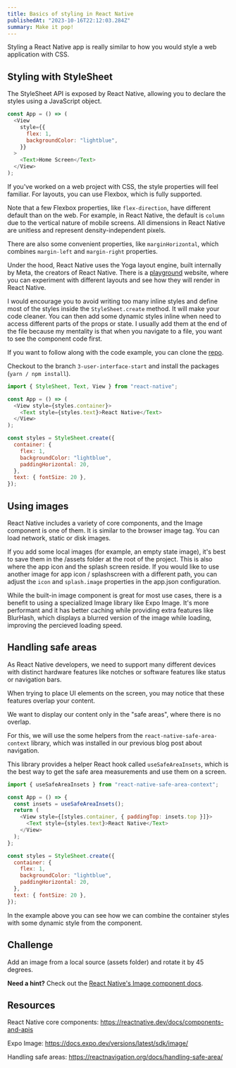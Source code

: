 ```yaml
---
title: Basics of styling in React Native
publishedAt: "2023-10-16T22:12:03.284Z"
summary: Make it pop!
---
```


Styling a React Native app is really similar to how you would style a web application with CSS.

## Styling with StyleSheet

The StyleSheet API is exposed by React Native, allowing you to declare the styles using a JavaScript object.

```js
const App = () => (
  <View
    style={{
      flex: 1,
      backgroundColor: "lightblue",
    }}
  >
    <Text>Home Screen</Text>
  </View>
);
```

If you've worked on a web project with CSS, the style properties will feel familiar. For layouts, you can use Flexbox, which is fully supported.

Note that a few Flexbox properties, like `flex-direction`, have different default than on the web. For example, in React Native, the default is `column` due to the vertical nature of mobile screens. All dimensions in React Native are unitless and represent density-independent pixels.

There are also some convenient properties, like `marginHorizontal`, which combines `margin-left` and `margin-right` properties.

<Callout emoji="🔎">

Under the hood, React Native uses the Yoga layout engine, built internally by Meta, the creators of React Native. There is a [playground](https://yogalayout.com/playground) website, where you can experiment with different layouts and see how they will render in React Native.

</Callout>

<Callout emoji="💡">

I would encourage you to avoid writing too many inline styles and define most of the styles inside the `StyleSheet.create` method. It will make your code cleaner. You can then add some dynamic styles inline when need to access different parts of the props or state. I usually add them at the end of the file because my mentality is that when you navigate to a file, you want to see the component code first.

</Callout>

If you want to follow along with the code example, you can clone the [repo](https://github.com/jamzi/introduction-to-react-native-with-expo).

Checkout to the branch `3-user-interface-start` and install the packages (`yarn / npm install`).

```js
import { StyleSheet, Text, View } from "react-native";

const App = () => (
  <View style={styles.container}>
    <Text style={styles.text}>React Native</Text>
  </View>
);

const styles = StyleSheet.create({
  container: {
    flex: 1,
    backgroundColor: "lightblue",
    paddingHorizontal: 20,
  },
  text: { fontSize: 20 },
});
```

## Using images

React Native includes a variety of core components, and the Image component is one of them. It is similar to the browser image tag. You can load network, static or disk images.

If you add some local images (for example, an empty state image), it's best to save them in the /assets folder at the root of the project. This is also where the app icon and the splash screen reside. If you would like to use another image for app icon / splashscreen with a different path, you can adjust the `icon` and `splash.image` properties in the app.json configuration.

<Callout emoji="💡">

While the built-in image component is great for most use cases, there is a benefit to using a specialized Image library like Expo Image. It's more performant and it has better caching while providing extra features like BlurHash, which displays a blurred version of the image while loading, improving the percieved loading speed.

</Callout>

## Handling safe areas

As React Native developers, we need to support many different devices with distinct hardware features like notches or software features like status or navigation bars.

When trying to place UI elements on the screen, you may notice that these features overlap your content.

We want to display our content only in the "safe areas", where there is no overlap.

For this, we will use the some helpers from the `react-native-safe-area-context` library, which was installed in our previous blog post about navigation.

This library provides a helper React hook called `useSafeAreaInsets`, which is the best way to get the safe area measurements and use them on a screen.

```js
import { useSafeAreaInsets } from "react-native-safe-area-context";

const App = () => {
  const insets = useSafeAreaInsets();
  return (
    <View style={[styles.container, { paddingTop: insets.top }]}>
      <Text style={styles.text}>React Native</Text>
    </View>
  );
};

const styles = StyleSheet.create({
  container: {
    flex: 1,
    backgroundColor: "lightblue",
    paddingHorizontal: 20,
  },
  text: { fontSize: 20 },
});
```

In the example above you can see how we can combine the container styles with some dynamic style from the component.

## Challenge

Add an image from a local source (assets folder) and rotate it by 45 degrees.

**Need a hint?** Check out the [React Native's Image component docs](https://reactnative.dev/docs/image/).

## Resources

React Native core components: https://reactnative.dev/docs/components-and-apis

Expo Image: https://docs.expo.dev/versions/latest/sdk/image/

Handling safe areas: https://reactnavigation.org/docs/handling-safe-area/
